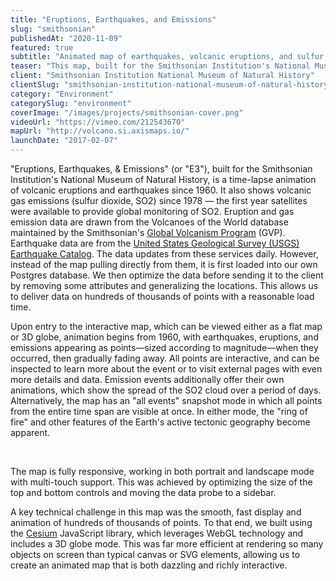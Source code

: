 ```yaml
---
title: "Eruptions, Earthquakes, and Emissions"
slug: "smithsonian"
publishedAt: "2020-11-09"
featured: true
subtitle: "Animated map of earthquakes, volcanic eruptions, and sulfur dioxide emissions"
teaser: "This map, built for the Smithsonian Institution's National Museum of Natural History, is a time-lapse animation of volcanic eruptions and earthquakes since 1960."
client: "Smithsonian Institution National Museum of Natural History"
clientSlug: "smithsonian-institution-national-museum-of-natural-history"
category: "Environment"
categorySlug: "environment"
coverImage: "/images/projects/smithsonian-cover.png"
videoUrl: "https://vimeo.com/212543670"
mapUrl: "http://volcano.si.axismaps.io/"
launchDate: "2017-02-07"
---
```


"Eruptions, Earthquakes, & Emissions" (or "E3"), built for the Smithsonian Institution's National Museum of Natural History, is a time-lapse animation of volcanic eruptions and earthquakes since 1960. It also shows volcanic gas emissions (sulfur dioxide, SO2) since 1978 — the first year satellites were available to provide global monitoring of SO2. Eruption and gas emission data are drawn from the Volcanoes of the World database maintained by the Smithsonian's [Global Volcanism Program](http://volcano.si.edu/) (GVP). Earthquake data are from the [United States Geological Survey (USGS) Earthquake Catalog](http://earthquake.usgs.gov/fdsnws/event/1/). The data updates from these services daily. However, instead of the map pulling directly from them, it is first loaded into our own Postgres database. We then optimize the data before sending it to the client by removing some attributes and generalizing the locations. This allows us to deliver data on hundreds of thousands of points with a reasonable load time.

Upon entry to the interactive map, which can be viewed either as a flat map or 3D globe, animation begins from 1960, with earthquakes, eruptions, and emissions appearing as points—sized according to magnitude—when they occurred, then gradually fading away. All points are interactive, and can be inspected to learn more about the event or to visit external pages with even more details and data. Emission events additionally offer their own animations, which show the spread of the SO2 cloud over a period of days. Alternatively, the map has an "all events" snapshot mode in which all points from the entire time span are visible at once. In either mode, the "ring of fire" and other features of the Earth's active tectonic geography become apparent.

‍

The map is fully responsive, working in both portrait and landscape mode with multi-touch support. This was achieved by optimizing the size of the top and bottom controls and moving the data probe to a sidebar.

A key technical challenge in this map was the smooth, fast display and animation of hundreds of thousands of points. To that end, we built using the [Cesium](https://cesiumjs.org/) JavaScript library, which leverages WebGL technology and includes a 3D globe mode. This was far more efficient at rendering so many objects on screen than typical canvas or SVG elements, allowing us to create an animated map that is both dazzling and richly interactive.